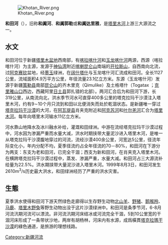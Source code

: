{{unreferenced|time=2013-09-17T05:58:28+00:00}}


[[File:Khotan_River.png|thumb]]

'''和田河'''（{{lang-ug|خوتەن دەرياسى}}），旧称'''和阗河'''、'''和阗郭勒'''或'''和阗达里雅'''，是[[塔里木河|塔里木河]]上游三大源流之一。

==水文==
和田河位于新疆[[塔里木盆地|塔里木盆地]]西南部，有[[喀拉喀什河|喀拉喀什河]]和[[玉龙喀什河|玉龙喀什河]]两源，西源（喀拉喀什河）为主源，发源于[[神仙湾|神仙湾]]附近[[喀喇昆仑山|喀喇昆仑山]]南端的[[开拉斯山|开拉斯山]]，自西南向北流，过[[阿克赛钦|阿克赛钦]]盆地，经[[墨玉|墨玉]]绿洲，在[[阔什塔什|阔什塔什]]与玉龙喀什河汇流成和田河。全长1127公里，流域面积4.9万平方公里，年径流量23.1亿立方米。东源（玉龙喀什河）发源于新疆[[策勒县|策勒县]]南部[[昆仑山|昆仑山]]的齐木里克（Qimulike）及土格塔什（Togatax ；[[克里雅山口|克里雅山口]]西边，西藏阿里[[日土县|日土县]]郭扎错的北部）。两河汇合后为和田河下游，长319公里，从南流向北，洪水季节河水可直穿400多公里的塔克拉玛干沙漠注入塔里木河，约有9∼10个月只流到和田以北便消失而处於乾涸状态。是新疆唯一穿过[[塔克拉玛干沙漠|塔克拉玛干沙漠]]的大河，在[[阿瓦提县|阿瓦提县]]肖夹克附近和[[阿克苏河|阿克苏河]]和[[叶尔羌河|叶尔羌河]]汇合为[[塔里木河|塔里木河]]。每年向塔里木河输水11亿立方米。

河水靠山地降水及冰川融水补给，灌溉和田绿洲。中游在流经塔克拉玛干沙漠过程中，河水因为渗漏严重而水量大减，洪水时期挟带大量泥沙进入塔里木河，是唯一从塔克拉玛干沙漠腹地穿过的河流，流经沙漠400余公里，河宽达5公里，径流年际变化小，年内分配不均，夏季径流约占全年径流的70－80%，和田河在下游分为两支：东支为老和田河，已完全干涸；西支为新和田河，在肖夹克入塔里木河。在横跨塔克拉玛干沙漠过程中，蒸发、渗漏严重，水量大减。和田河占三大源流补给量为22.5%。洪水期挟带大量泥沙进入塔里木河。1999年8月3日，和田河发生2610m<sup>3</sup>/s历史最大洪水，和田绿洲经历了严重的洪水灾害。

==生態==
夏季洪水使得和田河下游天然绿色走廊得以生存野生动物[[北山羊|北山羊]]、[[野猪|野猪]]、[[鹅喉羚|鹅喉羚]]、[[马鹿|马鹿]]、[[塔里木野兔|塔里木野兔]]等野生动物出没于这片沙漠绿洲中。和田河是条季节河，6-8月河流汛期河流可以漂流。非河流汛期河床结冰或河流完全干涸，5到10公里宽的干涸河床形成了一条带状沙地，两岸有胡杨林，河床内有水源，成爲橫貫[[塔克拉瑪干沙漠|塔克拉瑪干沙漠]]的綠色通道，是旅游的理想线路。

{{塔里木河水系}}
{{中国西部诸河}}

[[Category:新疆河流|Category:新疆河流]]